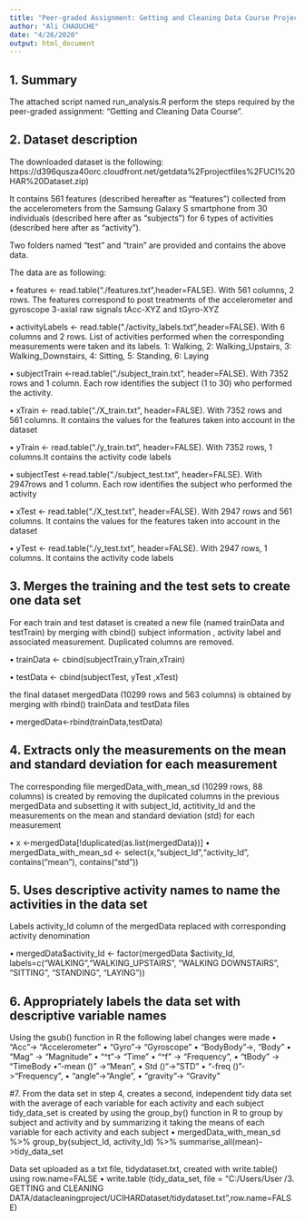 ```yaml
---
title: "Peer-graded Assignment: Getting and Cleaning Data Course Project Code Book"
author: "Ali CHAOUCHE"
date: "4/26/2020"
output: html_document
---
```

## 1.	Summary
The attached script named run_analysis.R perform the steps required by the peer-graded assignment: "Getting and Cleaning Data Course".

## 2.	Dataset description 
The downloaded dataset is the following: 
https://d396qusza40orc.cloudfront.net/getdata%2Fprojectfiles%2FUCI%20HAR%20Dataset.zip)

It contains 561 features (described hereafter as “features”) collected from the accelerometers from the Samsung Galaxy S smartphone from 30 individuals (described here after as “subjects”) for 6 types of activities (described here after as “activity”).

Two folders named “test” and “train” are provided and contains the above data.

The data are as following: 

•	features        <- read.table("./features.txt",header=FALSE). With 561 columns, 2 rows. The features correspond to post treatments of the accelerometer and gyroscope 3-axial raw signals tAcc-XYZ and tGyro-XYZ

•	 activityLabels   <- read.table("./activity_labels.txt",header=FALSE). With 6 columns and 2 rows. List of activities performed when the corresponding measurements were taken and its labels. 1: Walking, 2: Walking_Upstairs, 3: Walking_Downstairs, 4: Sitting, 5: Standing, 6: Laying

•	subjectTrain    <-read.table(“./subject_train.txt”, header=FALSE). With 7352 rows and 1 column. Each row identifies the subject (1 to 30) who performed the activity. 

•	xTrain          <- read.table("./X_train.txt", header=FALSE). With 7352 rows and 561 columns. It contains the values  for the features taken into account in the dataset
 
•	yTrain          <- read.table("./y_train.txt", header=FALSE). With 7352 rows, 1 columns.It contains the activity code labels

•	subjectTest   <-read.table("./subject_test.txt", header=FALSE). With 2947rows and 1 column. Each row identifies the subject who performed the activity 

•	xTest          <- read.table("./X_test.txt", header=FALSE). With 2947 rows and 561 columns. It contains the values for the features taken into account in the dataset
 
•	yTest          <- read.table("./y_test.txt", header=FALSE). With 2947 rows, 1 columns. It contains the activity code labels


## 3.	Merges the training and the test sets to create one data set

For each train and test dataset is created a new file (named trainData and testTrain) by merging  with cbind() subject information , activity label and associated measurement. Duplicated columns are removed.

• trainData <- cbind(subjectTrain,yTrain,xTrain)


• testData <- cbind(subjectTest, yTest ,xTest)


the final dataset mergedData (10299 rows and 563 columns) is obtained by merging with rbind() trainData and testData files
 
•	mergedData<-rbind(trainData,testData)

## 4.	Extracts only the measurements on the mean and standard deviation for each measurement 

The corresponding file mergedData_with_mean_sd (10299 rows, 88 columns) is created by removing the duplicated columns in the previous mergedData and subsetting it with subject_Id, actitivity_Id and the measurements on the mean and standard deviation (std) for each measurement

•	x <-mergedData[!duplicated(as.list(mergedData))]
•	mergedData_with_mean_sd <- select(x,"subject_Id","activity_Id", contains("mean"), contains("std"))

## 5.	Uses descriptive activity names to name the activities in the data set 
Labels activity_Id column of the mergedData replaced with corresponding activity denomination

•	mergedData$activity_Id  <-  factor(mergedData $activity_Id, labels=c("WALKING","WALKING_UPSTAIRS", "WALKING DOWNSTAIRS", "SITTING", "STANDING", "LAYING"))

## 6.	Appropriately labels the data set with descriptive variable names 

Using the gsub() function in R the following label changes were made
•	 "Acc"-> "Accelerometer"
•	"Gyro"-> "Gyroscope"
•	"BodyBody"->, "Body"
•	"Mag" -> "Magnitude"
•	"^t"-> "Time"
•	"^f" -> "Frequency",
•	"tBody" -> "TimeBody
•	"-mean ()" ->"Mean",
•	Std ()"-> "STD"
•	"-freq ()"->"Frequency",
•	"angle"->"Angle",
•	"gravity"-> "Gravity"


#7.	From the data set in step 4, creates a second, independent tidy data set with the average of each variable for each activity and each subject 
tidy_data_set is created by using the group_by() function in R to group by subject and activity and by summarizing it taking the means of each variable for each activity and each subject
•	mergedData_with_mean_sd %>% group_by(subject_Id, activity_Id) %>% summarise_all(mean)->tidy_data_set

Data set uploaded as a txt file, tidydataset.txt, created with write.table() using row.name=FALSE
•	write.table (tidy_data_set, file = "C:/Users/User /3. GETTING and CLEANING DATA/datacleaningproject/UCIHARDataset/tidydataset.txt",row.name=FALSE)

